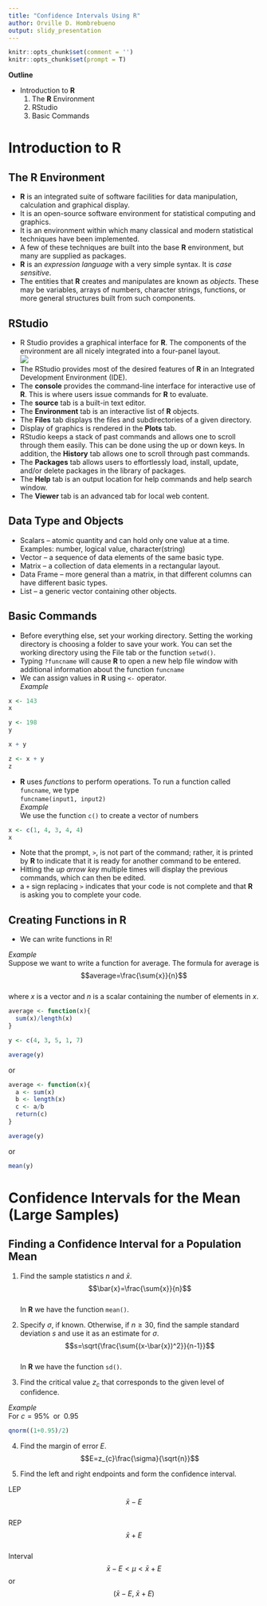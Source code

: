 ```yaml
---
title: "Confidence Intervals Using R"
author: Orville D. Hombrebueno
output: slidy_presentation
---
```

```r
knitr::opts_chunk$set(comment = '')
knitr::opts_chunk$set(prompt = T)
```
**Outline**

- Introduction to **R**
  1. The **R** Environment
  2. RStudio
  3. Basic Commands
  
# Introduction to **R**

## The **R** Environment  
- **R** is an integrated suite of software facilities for data manipulation, calculation and graphical display.
- It is an open-source software environment for statistical computing and graphics.
- It is an environment within which many classical and modern statistical techniques have been implemented.
- A few of these techniques are built into the base **R** environment, but many are supplied as packages.
- **R** is an *expression language* with a very simple syntax. It is *case sensitive*.
- The entities that **R** creates and manipulates are known as *objects*. These may be variables, arrays of numbers, character strings, functions, or more general structures built from such components.

## RStudio
- R Studio provides a graphical interface for **R**. The components of the environment are all nicely integrated into a four-panel layout.  
![](RStudio_interface.png)
- The RStudio provides most of the desired features of **R** in an Integrated Development Environment (IDE).
- The **console** provides the command-line interface for interactive use of **R**. This is where users issue commands for **R** to evaluate.
- The **source** tab is a built-in text editor.
- The **Environment** tab is an interactive list of **R** objects.
- The **Files** tab displays the files and subdirectories of a given directory.
- Display of graphics is rendered in the **Plots** tab.
- RStudio keeps a stack of past commands and allows one to scroll through them easily. This can be done using the up or down keys. In addition, the **History** tab allows one to scroll through past commands.
- The **Packages** tab allows users to effortlessly load, install, update, and/or delete packages in the library of packages.
- The **Help** tab is an output location for help commands and help search window.
- The **Viewer** tab is an advanced tab for local web content.

## Data Type and Objects
- Scalars -- atomic quantity and can hold only one value at a time.  
Examples: number, logical value, character(string)
- Vector -- a sequence of data elements of the same basic type.
- Matrix -- a collection of data elements in a rectangular layout.
- Data Frame -- more general than a matrix, in that different columns can have different basic types.
- List -- a generic vector containing other objects.

## Basic Commands
- Before everything else, set your working directory. Setting the working directory is choosing a folder to save your work. You can set the working directory using the File tab or the function `setwd()`.
- Typing `?funcname` will cause **R** to open a new help file window with additional information about the function `funcname`
- We can assign values in **R** using `<-` operator.  
*Example*
```r
x <- 143
x
```
```r
y <- 198
y
```
```r
x + y
```
```r
z <- x + y
z
```
- **R** uses *functions* to perform operations. To run a function called `funcname`, we type  
`funcname(input1, input2)`  
*Example*  
We use the function `c()` to create a vector of numbers
```r
x <- c(1, 4, 3, 4, 4)
x
```
- Note that the prompt, `>`, is not part of the command; rather, it is printed by **R** to indicate that it is ready for another command to be entered.
- Hitting the *up arrow key* multiple times will display the previous commands, which can then be edited.
- a `+` sign replacing `>` indicates that your code is not complete and that **R** is asking you to complete your code.

## Creating Functions in R
- We can write functions in R!

*Example*  
Suppose we want to write a function for average. The formula for average is  
$$average=\frac{\sum{x}}{n}$$  
where $x$ is a vector and $n$ is a scalar containing the number of elements in $x$.  
```r
average <- function(x){
  sum(x)/length(x)
}
```
```r
y <- c(4, 3, 5, 1, 7)
```
```r
average(y)
```  
or  
```r
average <- function(x){
  a <- sum(x)
  b <- length(x)
  c <- a/b
  return(c)
}
```
```r
average(y)
```  
or  
```r
mean(y)
```

# Confidence Intervals for the Mean (Large Samples)

## Finding a Confidence Interval for a Population Mean

1. Find the sample statistics $n$ and $\bar{x}$.  
$$\bar{x}=\frac{\sum{x}}{n}$$  
In **R** we have the function `mean()`.

2. Specify $\sigma$, if known. Otherwise, if $n\ge 30$, find the sample standard deviation $s$ and use it as an estimate for $\sigma$.  
$$s=\sqrt{\frac{\sum{(x-\bar{x})^2}}{n-1}}$$  
In **R** we have the function `sd()`.

3. Find the critical value $z_{c}$ that corresponds to the given level of confidence.

*Example*  
For $c=95\%\;\text{ or }\; 0.95$
```r
qnorm((1+0.95)/2)
```

4. Find the margin of error $E$.  
$$E=z_{c}\frac{\sigma}{\sqrt{n}}$$

5. Find the left and right endpoints and form the confidence interval.

LEP  
$$\bar{x}-E$$  
REP  
$$\bar{x}+E$$  
Interval  
$$\bar{x}-E<\mu<\bar{x}+E$$
or  
$$(\bar{x}-E,\;\bar{x}+E)$$
